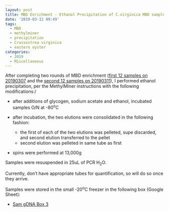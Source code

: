 ```yaml
---
layout: post
title: MBD Enrichment - Ethanol Precipitation of C.virginica MBD samples
date: '2019-03-12 09:49'
tags:
  - MBD
  - methylminer
  - precipitation
  - Crassostrea virginica
  - eastern oyster
categories:
  - 2019
  - Miscellaneous
---
```

After completing two rounds of MBD enrichment ([first 12 samples on 20190307](https://robertslab.github.io/sams-notebook/posts/2019/2019-03-07-MBD-Enrichment-C.virginica-Sheared-Mantle-DNA-from-20190306.html) and the [second 12 samples on 20190311](https://robertslab.github.io/sams-notebook/2019/03/11/MBD-Enrichment-C.virginica-Sheared-Mantle-DNA-from-20190306.html)), I performed ethanol precipitation, per the MethylMiner instructions with the following modifications:/


- after additions of glycogen, sodium acetate and ethanol, incubated samples O/N at -80<sup>o</sup>C

- after incubation, the two elutions were consolidated in the following fashion:
  - the first of each of the two elutions was pelleted, supe discarded, and second elution transferred to the pellet
  - second elution was pelleted in same tube as first

- spins were performed at 13,000g

Samples were resuspended in 25uL of PCR H<sub>2</sub>O.

Currently, don't have appropriate tubes for quantification, so will do so once they arrive.

Samples were stored in the small -20<sup>o</sup>C freezer in the following box (Google Sheet):

- [Sam gDNA Box 3](https://docs.google.com/spreadsheets/d/16n4LzVNXrMd3fYRHN4UR4CQ67yRXwlJfDiAmbxD284g/edit?usp=sharing)
